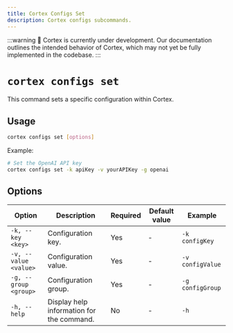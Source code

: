 ```yaml
---
title: Cortex Configs Set
description: Cortex configs subcommands.
---
```


:::warning
🚧 Cortex is currently under development. Our documentation outlines the intended behavior of Cortex, which may not yet be fully implemented in the codebase.
:::

# `cortex configs set`

This command sets a specific configuration within Cortex.



## Usage

```bash
cortex configs set [options]
```

Example:
```bash
# Set the OpenAI API key
cortex configs set -k apiKey -v yourAPIKey -g openai
```

## Options

| Option                | Description                         | Required | Default value | Example          |
|-----------------------|-------------------------------------|----------|---------------|------------------|
| `-k, --key <key>`     | Configuration key.                   | Yes      | -             | `-k configKey`   |
| `-v, --value <value>` | Configuration value.                 | Yes      | -             | `-v configValue` |
| `-g, --group <group>` | Configuration group.                 | Yes       | -             | `-g configGroup` |
| `-h, --help`          | Display help information for the command.            | No       | -             | `-h`             |


